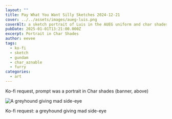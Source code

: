 ```yaml
---
layout: ""
title: Pay What You Want Silly Sketches 2024-12-21
cover: ../../assets/images/aueg-luis.png
coverAlt: a sketch portrait of Luis in the AUEG uniform and char shades
pubDate: 2025-01-01T13:21:00.000Z
excerpt: Portrait in Char Shades
author: eevee
tags:
  - ko-fi
  - sketch
  - gundam
  - char_aznable
  - furry
categories:
  - art
---
```

Ko-fi request, prompt was a portrait in Char shades (banner, above)

![A greyhound giving mad side-eye](../../assets/images/greyhound.png)

Ko-fi request: a greyhound giving mad side-eye
